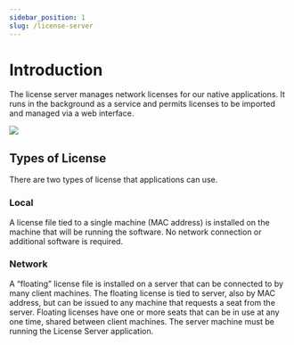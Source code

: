 ```yaml
---
sidebar_position: 1
slug: /license-server
---
```


# Introduction

The license server manages network licenses for our native applications. It runs in the background as a service and permits licenses to be imported and managed via a web interface.

![](/img/license-server/view.png)

## Types of License

There are two types of license that applications can use.

### Local

A license file tied to a single machine (MAC address) is installed on the machine that will be running the software. No network connection or additional software is required.

### Network

A “floating” license file is installed on a server that can be connected to by many client machines. The floating license is tied to server, also by MAC address, but can be issued to any machine that requests a seat from the server. Floating licenses have one or more seats that can be in use at any one time, shared between client machines. The server machine must be running the License Server application.

